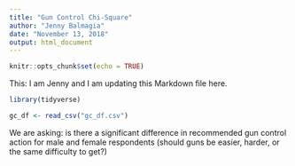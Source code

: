 ```yaml
---
title: "Gun Control Chi-Square"
author: "Jenny Balmagia"
date: "November 13, 2018"
output: html_document
---
```


```r
knitr::opts_chunk$set(echo = TRUE)
```

This: I am Jenny and I am updating this Markdown file here. 

```r
library(tidyverse)

gc_df <- read_csv("gc_df.csv")
```
We are asking: is there a significant difference in recommended gun control action for male and female respondents (should guns be easier, harder, or the same difficulty to get?)
